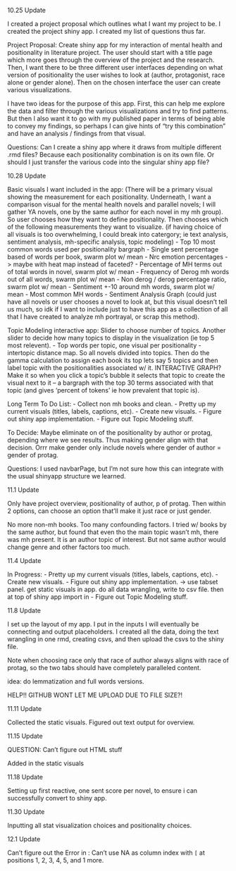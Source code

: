 10.25 Update

I created a project proposal which outlines what I want my project to be. I created the project shiny app. I created my list of questions thus far. 

Project Proposal:
Create shiny app for my interaction of mental health and positionality in literature project. The user should start with a title page which more goes through the overview of the project and the research. Then, I want there to be three different user interfaces depending on what version of positionality the user wishes to look at (author, protagonist, race alone or gender alone). Then on the chosen interface the user can create various visualizations. 

I have two ideas for the purpose of this app. First, this can help me explore the data and filter through the various visualizations and try to find patterns. 
But then I also want it to go with my published paper in terms of being able to convey my findings, so perhaps I can give hints of "try this combination" and have an analysis / findings from that visual.

Questions:
Can I create a shiny app where it draws from multiple different .rmd files? Because each positionality combination is on its own file. Or should I just transfer the various code into the singular shiny app file?

10.28 Update

Basic visuals I want included in the app: 
(There will be a primary visual showing the measurement for each positionality. Underneath, I want a comparison visual for the mental health novels and parallel novels; I will gather YA novels, one by the same author for each novel in my mh group). So user chooses how they want to define positionality. Then chooses which of the following measurements they want to visualize. (if having choice of all visuals is too overwhelming, I could break into catergory; ie text analysis, sentiment analysis, mh-specific analysis, topic modeling) 
- Top 10 most common words used per positionality bargraph
- Single sent percentage based of words per book, swarm plot w/ mean
- Nrc emotion percentages -> maybe with heat map instead of faceted?
- Percentage of MH terms out of total words in novel, swarm plot w/ mean
- Frequency of Derog mh words out of all words, swarm plot w/ mean
- Non derog / derog percentage ratio, swarm plot w/ mean
- Sentiment +-10 around mh words, swarm plot w/ mean
- Most common MH words
- Sentiment Analysis Graph (could just have all novels or user chooses a novel to look at, but this visual doesn't tell us much, so idk if I want to include just to have this app as a collection of all that I have created to analyze mh portrayal, or scrap this method).

Topic Modeling interactive app:
Slider to choose number of topics. 
Another slider to decide how many topics to display in the visualization (ie top 5 most relevent).
- Top words per topic, one visual per positionality
- intertopic distance map. So all novels divided into topics. Then do the gamma calculation to assign each book its top lets say 5 topics and then label topic with the positionalities associated w/ it. INTERACTIVE GRAPH? Make it so when you click a topic's bubble it selects that topic to create the visual next to it -- a bargraph with the top 30 terms associated with that topic (and gives 'percent of tokens' ie how prevalent that topic is).

Long Term To Do List:
- Collect non mh books and clean. 
- Pretty up my current visuals (titles, labels, captions, etc).
- Create new visuals.
- Figure out shiny app implementation.
- Figure out Topic Modeling stuff.

To Decide: Maybe eliminate on of the positionality by author or protag, depending where we see results. Thus making gender align with that decision. Orrr make gender only include novels where gender of author = gender of protag.

Questions:
I used navbarPage, but I'm not sure how this can integrate with the usual shinyapp structure we learned.

11.1 Update

Only have project overview, positionality of author, p of protag. Then within 2 options, can choose an option that'll make it just race or just gender.

No more non-mh books. Too many confounding factors. I tried w/ books by the same author, but found that even tho the main topic wasn't mh, there was mh present. It is an author topic of interest. But not same author would change genre and other factors too much.

11.4 Update

In Progress:
- Pretty up my current visuals (titles, labels, captions, etc).
- Create new visuals.
- Figure out shiny app implementation.
-> use tabset panel. get static visuals in app. do all data wrangling, write to csv file. then at top of shiny app import in
- Figure out Topic Modeling stuff.

11.8 Update

I set up the layout of my app. I put in the inputs I will eventually be connecting and output placeholders. I created all the data, doing the text wrangling in one rmd, creating csvs, and then upload the csvs to the shiny file.

Note when choosing race only that race of author always aligns with race of protag, so the two tabs should have completely paralleled content.

idea: do lemmatization and full words versions.

HELP!! GITHUB WONT LET ME UPLOAD DUE TO FILE SIZE?!

11.11 Update

Collected the static visuals. Figured out text output for overview.

11.15 Update

QUESTION: Can't figure out HTML stuff 

Added in the static visuals

11.18 Update

Setting up first reactive, one sent score per novel, to ensure i can successfully convert to shiny app.

11.30 Update

Inputting all stat visualization choices and positionality choices.

12.1 Update

Can't figure out the Error in : Can't use NA as column index with `[` at positions 1, 2, 3, 4, 5, and 1 more.